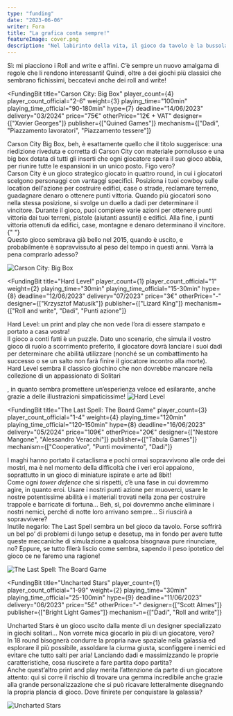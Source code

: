 ```yaml
---
type: "funding"
date: "2023-06-06"
writer: Fora
title: "La grafica conta sempre!"
featureImage: cover.png
description: "Nel labirinto della vita, il gioco da tavolo è la bussola che ci guida attraverso le grandi spese e ci priva dei soldi del pranzo."
---
```


<FundingIntro>
  Sì: mi piacciono i <Link to="/mechanisms/roll-and-write"> Roll and write </Link> e affini. C’è sempre un nuovo
  amalgama di regole che li rendono interessanti! Quindi, oltre a dei giochi più classici che sembrano fichissimi,
  beccatevi anche dei roll and write!
</FundingIntro>

<FundingBit
  title="Carson City: Big Box"
  player_count={4}
  player_count_official="2-6"
  weight={3}
  playing_time="100min"
  playing_time_official="90-180min"
  hype={7}
  deadline="14/06/2023"
  delivery="03/2024"
  price="75€"
  otherPrice="12€ + VAT"
  designer={["Xavier Georges"]}
  publisher={["Quined Games"]}
  mechanism={["Dadi", "Piazzamento lavoratori", "Piazzamento tessere"]}
>
  Carson City Big Box, beh, è esattamente quello che il titolo suggerisce: una riedizione riveduta e corretta di Carson
  City con materiale pornolusso e una big box dotata di tutti gli inserti che ogni giocatore spera il suo gioco abbia,
  per riunire tutte le espansioni in un unico posto. Figo vero? <br />
  Carson City è un gioco strategico giocato in quattro round, in cui i giocatori scelgono personaggi con vantaggi specifici.
  Posiziona i tuoi cowboy sulle location dell'azione per costruire edifici, case o strade, reclamare terreno, guadagnare
  denaro o ottenere punti vittoria. Quando più giocatori sono nella stessa posizione, si svolge un duello a dadi per determinare
  il vincitore. Durante il gioco, puoi compiere varie azioni per ottenere punti vittoria dai tuoi terreni, pistole (aiutanti
  assunti) e edifici. Alla fine, i punti vittoria ottenuti da edifici, case, montagne e denaro determinano il vincitore.{" "}
  <br />
  Questo gioco sembrava già bello nel 2015, quando è uscito, e probabilmente è sopravvissuto al peso del tempo in questi
  anni. Varrà la pena comprarlo adesso?
</FundingBit>

<img src="game1.png?t=1" alt="Carson City: Big Box" />

<FundingLink
  title="Carson City: Big Box"
  link="https://gamefound.com/projects/quined-games/carson-city-big-box"
  small
/>

<FundingBit
  title="Hard Level"
  player_count={1}
  player_count_official="1"
  weight={2}
  playing_time="30min"
  playing_time_official="15-30min"
  hype={8}
  deadline="12/06/2023"
  delivery="07/2023"
  price="3€"
  otherPrice="-"
  designer={["Krzysztof Matusik"]}
  publisher={["Lizard King"]}
  mechanism={["Roll and write", "Dadi", "Punti azione"]}
>
  Hard Level: un print and play che non vede l’ora di essere stampato e portato a casa vostra! <br />
  Il gioco a conti fatti è un puzzle. Dato uno scenario, che simula il vostro gioco di ruolo a scorrimento preferito, il
  giocatore dovrà lanciare i suoi dadi per determinare che abilità utilizzare (nonché se un combattimento ha successo o se
  un salto non farà finire il giocatore incontro alla morte).
  <br />
  Hard Level sembra il classico giochino che non dovrebbe mancare nella collezione di un appassionato di <Link to="/mechanisms/solitario">
    Solitari
  </Link>, in quanto sembra promettere un’esperienza veloce ed esilarante, anche grazie a delle illustrazioni simpaticissime!
</FundingBit>

<img src="game2.png?t=1" alt="Hard Level" />

<FundingLink title="Hard Level" link="https://www.kickstarter.com/projects/989301633/hard-level-0" small />

<FundingBit
  title="The Last Spell: The Board Game"
  player_count={3}
  player_count_official="1-4"
  weight={4}
  playing_time="120min"
  playing_time_official="120-150min"
  hype={8}
  deadline="16/06/2023"
  delivery="05/2024"
  price="109€"
  otherPrice="20€"
  designer={["Nestore Mangone", "Alessandro Veracchi"]}
  publisher={["Tabula Games"]}
  mechanism={["Cooperativo", "Punti movimento", "Dadi"]}
>
  I maghi hanno portato il cataclisma e pochi ormai sopravvivono alle orde dei mostri, ma è nel momento della difficoltà
  che i veri eroi appaiono, soprattutto in un gioco di miniature ispirate e arte ad 8bit! <br />
  Come ogni <em>tower defence</em> che si rispetti, c’è una fase in cui dovremmo agire, in quanto eroi. Usare i nostri punti
  azione per muoverci, usare le nostre potentissime abilità e i materiali trovati nella zona per costruire trappole e barricate
  di fortuna… Beh, sì, poi dovremmo anche eliminare i nostri nemici, perché di notte loro arrivano sempre… Si riuscirà a
  sopravvivere? <br />
  Inutile negarlo: The Last Spell sembra un bel gioco da tavolo. Forse soffrirà un bel po’ di problemi di lungo setup e
  desetup, ma in fondo per avere tutte queste meccaniche di simulazione a qualcosa bisognava pure rinunciare, no?
  Eppure, se tutto filerà liscio come sembra, sapendo il peso ipotetico del gioco ce ne faremo una ragione!
</FundingBit>

<img src="game3.png?t=1" alt="The Last Spell: The Board Game" />

<FundingLink
  title="The Last Spell: The Board Game"
  link="https://www.kickstarter.com/projects/tabulagames/the-last-spell-the-board-game"
  small
/>

<FundingBit
  title="Uncharted Stars"
  player_count={1}
  player_count_official="1-99"
  weight={2}
  playing_time="30min"
  playing_time_official="25-100min"
  hype={9}
  deadline="11/06/2023"
  delivery="06/2023"
  price="5£"
  otherPrice="-"
  designer={["Scott Almes"]}
  publisher={["Bright Light Games"]}
  mechanism={["Dadi", "Roll and write"]}
>
  Uncharted Stars è un gioco uscito dalla mente di un designer specializzato in giochi solitari… Non vorrete mica
  giocarlo in più di un giocatore, vero? <br />
  In 18 round bisognerà condurre la propria nave spaziale nella galassia ed esplorare il più possibile, assoldare la ciurma
  giusta, sconfiggere i nemici ed evitare che tutto salti per aria! Lanciando dadi e massimizzando le proprie caratteristiche,
  cosa riuscirete a fare partita dopo partita? <br />
  Anche quest’altro print and play merita l’attenzione da parte di un giocatore attento: qui si corre il rischio di
  trovare una gemma incredibile anche grazie alla grande personalizzazione che si può ricavare letteralmente disegnando
  la propria plancia di gioco. Dove finirete per conquistare la galassia?
</FundingBit>

<img src="game4.png?t=2" alt="Uncharted Stars" />

<FundingLink title="Uncharted Stars" link="https://www.kickstarter.com/projects/tristam-rossin/uncharted-stars" small />
